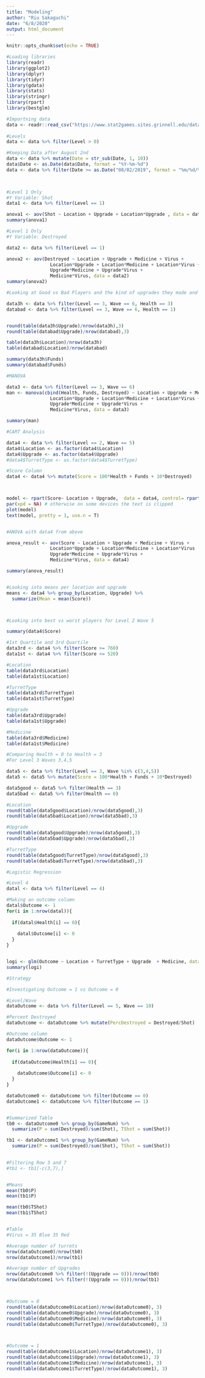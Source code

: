 ```yaml
---
title: "Modeling"
author: "Riu Sakaguchi"
date: "6/8/2020"
output: html_document
---
```


```r
knitr::opts_chunk$set(echo = TRUE)
```

```r
#Loading libraries
library(readr)
library(ggplot2)
library(dplyr)
library(tidyr)
library(gdata)
library(stats)
library(stringr)
library(rpart)
library(bestglm)

```



```r
#Importning data
data <- readr::read_csv("https://www.stat2games.sites.grinnell.edu/data/defenders/getdata.php")
            
#Levels
data <- data %>% filter(Level > 0)

#Keeping Data after August 2nd
data <- data %>% mutate(Date = str_sub(Date, 1, 10))
data$Date <- as.Date(data$Date, format = "%Y-%m-%d")
data <- data %>% filter(Date >= as.Date("08/02/2019", format = "%m/%d/%Y"))

            
```



```r

#Level 1 Only
#Y Variable: Shot
data1 <- data %>% filter(Level == 1)

anova1 <- aov(Shot ~ Location + Upgrade + Location*Upgrade , data = data1)
summary(anova1)

```


```r

#Level 1 Only
#Y Variable: Destroyed

data2 <- data %>% filter(Level == 1)

anova2 <- aov(Destroyed ~ Location + Upgrade + Medicine + Virus +
                Location*Upgrade + Location*Medicine + Location*Virus +
                Upgrade*Medicine + Upgrade*Virus +
                Medicine*Virus, data = data2)
summary(anova2)
```


```r
#Looking at Good vs Bad Players and the kind of upgrades they made and locations where they placed turrets

data3h <- data %>% filter(Level == 3, Wave == 6, Health == 3)
databad <- data %>% filter(Level == 3, Wave == 6, Health == 1)


round(table(data3h$Upgrade)/nrow(data3h),3)
round(table(databad$Upgrade)/nrow(databad),3)

table(data3h$Location)/nrow(data3h)
table(databad$Location)/nrow(databad)

summary(data3h$Funds)
summary(databad$Funds)
```




```r
#MANOVA

data3 <- data %>% filter(Level == 3, Wave == 6)
man <- manova(cbind(Health, Funds, Destroyed) ~ Location + Upgrade + Medicine + Virus +
                Location*Upgrade + Location*Medicine + Location*Virus +
                Upgrade*Medicine + Upgrade*Virus +
                Medicine*Virus, data = data3)

summary(man)

```


```r
#CART Analysis

data4 <- data %>% filter(Level == 2, Wave == 5)
data4$Location <- as.factor(data4$Location)
data4$Upgrade <- as.factor(data4$Upgrade)
#data4$TurretType <- as.factor(data4$TurretType)

#Score Column
data4 <- data4 %>% mutate(Score = 100*Health + Funds + 10*Destroyed)



model <- rpart(Score~ Location + Upgrade,  data = data4, control= rpart.control(minbucket=1, cp=0.001))
par(xpd = NA) # otherwise on some devices the text is clipped
plot(model)
text(model, pretty = 1, use.n = T)



```



```r
#ANOVA with data4 from above

anova_result <- aov(Score ~ Location + Upgrade + Medicine + Virus + 
                Location*Upgrade + Location*Medicine + Location*Virus  +
                Upgrade*Medicine + Upgrade*Virus + 
                Medicine*Virus, data = data4)

summary(anova_result)


#Looking into means per location and upgrade
means <- data4 %>% group_by(Location, Upgrade) %>%
  summarize(Mean = mean(Score))




```




```r
#Looking into best vs worst players for Level 2 Wave 5

summary(data4$Score)

#1st Quartile and 3rd Quartile
data3rd <- data4 %>% filter(Score >= 760)
data1st <- data4 %>% filter(Score <= 520)

#Location
table(data3rd$Location)
table(data1st$Location)

#TurretType
table(data3rd$TurretType)
table(data1st$TurretType)

#Upgrade
table(data3rd$Upgrade)
table(data1st$Upgrade)

#Medicine
table(data3rd$Medicine)
table(data1st$Medicine)


```


```r
#Comparing Health = 0 to Health = 3
#For Level 3 Waves 3,4,5

data5 <- data %>% filter(Level == 3, Wave %in% c(3,4,5))
data5 <- data5 %>% mutate(Score = 100*Health + Funds + 10*Destroyed)

data5good <- data5 %>% filter(Health == 3)
data5bad <- data5 %>% filter(Health == 0)

#Location
round(table(data5good$Location)/nrow(data5good),3)
round(table(data5bad$Location)/nrow(data5bad),3)

#Upgrade
round(table(data5good$Upgrade)/nrow(data5good),3)
round(table(data5bad$Upgrade)/nrow(data5bad),3)

#TurretType
round(table(data5good$TurretType)/nrow(data5good),3)
round(table(data5bad$TurretType)/nrow(data5bad),3)

```






```r
#Logistic Regression

#Level 4
datal <- data %>% filter(Level == 4)

#Making an outcome column
datal$Outcome <- 1
for(i in 1:nrow(datal)){
  
  if(datal$Health[i] == 0){
    
    datal$Outcome[i] <- 0
  }
}


logi <- glm(Outcome ~ Location + TurretType + Upgrade  + Medicine, data = datal)
summary(logi)


```


```r
#Strategy

#Investigating Outcome = 1 vs Outcome = 0

#Level/Wave
dataOutcome <- data %>% filter(Level == 5, Wave == 10)

#Percent Destroyed
dataOutcome <- dataOutcome %>% mutate(PercDestroyed = Destroyed/Shot)

#Outcome column
dataOutcome$Outcome <- 1

for(i in 1:nrow(dataOutcome)){
  
  if(dataOutcome$Health[i] == 0){
    
    dataOutcome$Outcome[i] <- 0
  }
}

dataOutcome0 <- dataOutcome %>% filter(Outcome == 0)
dataOutcome1 <- dataOutcome %>% filter(Outcome == 1)


#Summarized Table
tb0 <- dataOutcome0 %>% group_by(GameNum) %>%
  summarize(P = sum(Destroyed)/sum(Shot), TShot = sum(Shot))

tb1 <- dataOutcome1 %>% group_by(GameNum) %>%
  summarize(P = sum(Destroyed)/sum(Shot), TShot = sum(Shot))
  

#Filtering Row 3 and 7
#tb1 <- tb1[-c(3,7),]


#Means
mean(tb0$P)
mean(tb1$P)

mean(tb0$TShot)
mean(tb1$TShot)


#Table
#Virus = 35 Blue 35 Red

#Average number of turrets
nrow(dataOutcome0)/nrow(tb0)
nrow(dataOutcome1)/nrow(tb1)

#Average number of Upgrades
nrow(dataOutcome0 %>% filter(!(Upgrade == 0)))/nrow(tb0)
nrow(dataOutcome1 %>% filter(!(Upgrade == 0)))/nrow(tb1)



#Outcome = 0
round(table(dataOutcome0$Location)/nrow(dataOutcome0), 3)
round(table(dataOutcome0$Upgrade)/nrow(dataOutcome0), 3)
round(table(dataOutcome0$Medicine)/nrow(dataOutcome0), 3)
round(table(dataOutcome0$TurretType)/nrow(dataOutcome0), 3)



#Outcome = 1
round(table(dataOutcome1$Location)/nrow(dataOutcome1), 3)
round(table(dataOutcome1$Upgrade)/nrow(dataOutcome1), 3)
round(table(dataOutcome1$Medicine)/nrow(dataOutcome1), 3)
round(table(dataOutcome1$TurretType)/nrow(dataOutcome1), 3)

```









